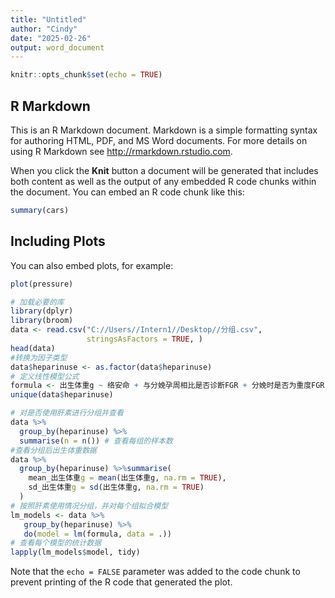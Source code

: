 ---
title: "Untitled"
author: "Cindy"
date: "2025-02-26"
output: word_document
---

```{r setup, include=FALSE}
knitr::opts_chunk$set(echo = TRUE)
```

## R Markdown

This is an R Markdown document. Markdown is a simple formatting syntax for authoring HTML, PDF, and MS Word documents. For more details on using R Markdown see <http://rmarkdown.rstudio.com>.

When you click the **Knit** button a document will be generated that includes both content as well as the output of any embedded R code chunks within the document. You can embed an R code chunk like this:

```{r cars}
summary(cars)
```

## Including Plots

You can also embed plots, for example:

```{r pressure, echo=FALSE}
plot(pressure)
```
```{r}
# 加载必要的库
library(dplyr)
library(broom)
data <- read.csv("C://Users//Intern1//Desktop//分组.csv", 
                 stringsAsFactors = TRUE, )
head(data)
#转换为因子类型
data$heparinuse <- as.factor(data$heparinuse)
# 定义线性模型公式
formula <- 出生体重g ~ 络安命 + 与分娩孕周相比是否诊断FGR + 分娩时是否为重度FGR + 治疗结果
unique(data$heparinuse)
```
```{r}
# 对是否使用肝素进行分组并查看
data %>%
  group_by(heparinuse) %>%
  summarise(n = n()) # 查看每组的样本数
#查看分组后出生体重数据  
data %>%
  group_by(heparinuse) %>%summarise(
    mean_出生体重g = mean(出生体重g, na.rm = TRUE),
    sd_出生体重g = sd(出生体重g, na.rm = TRUE)
  ) 
# 按照肝素使用情况分组，并对每个组拟合模型
lm_models <- data %>%
   group_by(heparinuse) %>%
   do(model = lm(formula, data = .))
# 查看每个模型的统计数据
lapply(lm_models$model, tidy)
```

Note that the `echo = FALSE` parameter was added to the code chunk to prevent printing of the R code that generated the plot.
